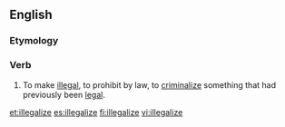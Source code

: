 ==English==

===Etymology===
{{suffix|illegal|ize}}

===Verb===
{{en-verb|illegalizes|illegalizing|illegalized}}

# {{context|nonstandard}} To make [[illegal]], to prohibit by law, to [[criminalize]] something that had previously been [[legal]].

[[et:illegalize]]
[[es:illegalize]]
[[fi:illegalize]]
[[vi:illegalize]]